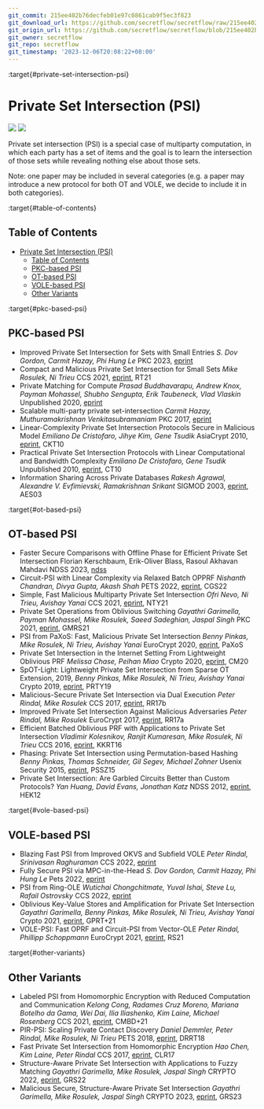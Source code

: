 ```yaml
---
git_commit: 215ee402b76decfeb01e97c0861cab9f5ec3f823
git_download_url: https://github.com/secretflow/secretflow/raw/215ee402b76decfeb01e97c0861cab9f5ec3f823/docs/awesome-pets/papers/applications/set/psi.md
git_origin_url: https://github.com/secretflow/secretflow/blob/215ee402b76decfeb01e97c0861cab9f5ec3f823/docs/awesome-pets/papers/applications/set/psi.md
git_owner: secretflow
git_repo: secretflow
git_timestamp: '2023-12-06T20:08:22+08:00'
---
```


:target{#private-set-intersection-psi}

# Private Set Intersection (PSI)

![](https://badgen.net/badge/\:update-to/\:Mar-2023/red) ![](https://badgen.net/badge/\:papers/:23/blue)

Private set intersection (PSI) is a special case of multiparty computation, in which each party has a set of items and the goal is to learn the intersection of those sets while revealing nothing else about those sets.

Note: one paper may be included in several categories (e.g. a paper may introduce a new protocol for both OT and VOLE, we decide to include it in both categories).

:target{#table-of-contents}

## Table of Contents

- [Private Set Intersection (PSI)](#private-set-intersection-psi)
  - [Table of Contents](#table-of-contents)
  - [PKC-based PSI](#pkc-based-psi)
  - [OT-based PSI](#ot-based-psi)
  - [VOLE-based PSI](#vole-based-psi)
  - [Other Variants](#other-variants)

:target{#pkc-based-psi}

## PKC-based PSI

- Improved Private Set Intersection for Sets with Small Entries
  <em>S. Dov Gordon, Carmit Hazay, Phi Hung Le</em>
  PKC 2023, [eprint](https://eprint.iacr.org/2022/334)
- Compact and Malicious Private Set Intersection for Small Sets
  <em>Mike Rosulek, Ni Trieu</em>
  CCS 2021, [eprint](https://eprint.iacr.org/2021/1159), RT21
- Private Matching for Compute
  <em>Prasad Buddhavarapu, Andrew Knox, Payman Mohassel, Shubho Sengupta, Erik Taubeneck, Vlad Vlaskin</em>
  Unpublished 2020, [eprint](https://eprint.iacr.org/2020/599)
- Scalable multi-party private set-intersection
  <em>Carmit Hazay, Muthuramakrishnan Venkitasubramaniam</em>
  PKC 2017, [eprint](https://eprint.iacr.org/2017/027)
- Linear-Complexity Private Set Intersection Protocols Secure in Malicious Model
  <em>Emiliano De Cristofaro, Jihye Kim, Gene Tsudik</em>
  AsiaCrypt 2010, [eprint](https://eprint.iacr.org/2010/469), CKT10
- Practical Private Set Intersection Protocols with Linear Computational and Bandwidth Complexity
  <em>Emiliano De Cristofaro, Gene Tsudik</em>
  Unpublished 2010, [eprint](https://eprint.iacr.org/2009/491), CT10
- Information Sharing Across Private Databases
  <em>Rakesh Agrawal, Alexandre V. Evfimievski, Ramakrishnan Srikant</em>
  SIGMOD 2003, [eprint](https://www.cs.cornell.edu/aevf/research/SIGMOD_2003.pdf), AES03

:target{#ot-based-psi}

## OT-based PSI

- Faster Secure Comparisons with Offline Phase for Efficient Private Set Intersection
  Florian Kerschbaum, Erik-Oliver Blass, Rasoul Akhavan Mahdavi
  NDSS 2023, [ndss](https://www.ndss-symposium.org/ndss-paper/faster-secure-comparisons-with-offline-phase-for-efficient-private-set-intersection/)
- Circuit-PSI with Linear Complexity via Relaxed Batch OPPRF
  <em>Nishanth Chandran, Divya Gupta, Akash Shah</em>
  PETS 2022, [eprint](https://eprint.iacr.org/2021/034), CGS22
- Simple, Fast Malicious Multiparty Private Set Intersection
  <em>Ofri Nevo, Ni Trieu, Avishay Yanai</em>
  CCS 2021, [eprint](https://eprint.iacr.org/2021/1221), NTY21
- Private Set Operations from Oblivious Switching
  <em>Gayathri Garimella, Payman Mohassel, Mike Rosulek, Saeed Sadeghian, Jaspal Singh</em>
  PKC 2021, [eprint](https://eprint.iacr.org/2021/243), GMRS21
- PSI from PaXoS: Fast, Malicious Private Set Intersection
  <em>Benny Pinkas, Mike Rosulek, Ni Trieu, Avishay Yanai</em>
  EuroCrypt 2020, [eprint](https://eprint.iacr.org/2020/193), PaXoS
- Private Set Intersection in the Internet Setting From Lightweight Oblivious PRF
  <em>Melissa Chase, Peihan Miao</em>
  Crypto 2020, [eprint](https://eprint.iacr.org/2020/729), CM20
- SpOT-Light: Lightweight Private Set Intersection from Sparse OT Extension, 2019,
  <em>Benny Pinkas, Mike Rosulek, Ni Trieu, Avishay Yanai</em>
  Crypto 2019, [eprint](https://eprint.iacr.org/2019/634), PRTY19
- Malicious-Secure Private Set Intersection via Dual Execution
  <em>Peter Rindal, Mike Rosulek</em>
  CCS 2017, [eprint](https://eprint.iacr.org/2017/769), RR17b
- Improved Private Set Intersection Against Malicious Adversaries
  <em>Peter Rindal, Mike Rosulek</em>
  EuroCrypt 2017, [eprint](https://eprint.iacr.org/2016/746), RR17a
- Efficient Batched Oblivious PRF with Applications to Private Set Intersection
  <em>Vladimir Kolesnikov, Ranjit Kumaresan, Mike Rosulek, Ni Trieu</em>
  CCS 2016, [eprint](https://eprint.iacr.org/2016/799), KKRT16
- Phasing: Private Set Intersection using Permutation-based Hashing
  <em>Benny Pinkas, Thomas Schneider, Gil Segev, Michael Zohner</em>
  Usenix Security 2015, [eprint](https://eprint.iacr.org/2015/634), PSSZ15
- Private Set Intersection: Are Garbled Circuits Better than Custom Protocols?
  <em>Yan Huang, David Evans, Jonathan Katz</em>
  NDSS 2012, [eprint](https://www.cs.umd.edu/~jkatz/papers/psi.pdf), HEK12

:target{#vole-based-psi}

## VOLE-based PSI

- Blazing Fast PSI from Improved OKVS and Subfield VOLE
  <em>Peter Rindal, Srinivasan Raghuraman</em>
  CCS 2022, [eprint](https://eprint.iacr.org/2022/320)
- Fully Secure PSI via MPC-in-the-Head
  <em>S. Dov Gordon, Carmit Hazay, Phi Hung Le</em>
  Pets 2022, [eprint](https://eprint.iacr.org/2022/379)
- PSI from Ring-OLE
  <em>Wutichai Chongchitmate, Yuval Ishai, Steve Lu, Rafail Ostrovsky</em>
  CCS 2022, [eprint](https://dl.acm.org/doi/abs/10.1145/3548606.3559378)
- Oblivious Key-Value Stores and Amplification for Private Set Intersection
  <em>Gayathri Garimella, Benny Pinkas, Mike Rosulek, Ni Trieu, Avishay Yanai</em>
  Crypto 2021, [eprint](https://eprint.iacr.org/2021/883), GPRT+21
- VOLE-PSI: Fast OPRF and Circuit-PSI from Vector-OLE
  <em>Peter Rindal, Phillipp Schoppmann</em>
  EuroCrypt 2021, [eprint](https://eprint.iacr.org/2021/266), RS21

:target{#other-variants}

## Other Variants

- Labeled PSI from Homomorphic Encryption with Reduced Computation and Communication
  <em>Kelong Cong, Radames Cruz Moreno, Mariana Botelho da Gama, Wei Dai, Ilia Iliashenko, Kim Laine, Michael Rosenberg</em>
  CCS 2021, [eprint](https://eprint.iacr.org/2021/1116), CMBD+21
- PIR-PSI: Scaling Private Contact Discovery
  <em>Daniel Demmler, Peter Rindal, Mike Rosulek, Ni Trieu</em>
  PETS 2018, [eprint](https://eprint.iacr.org/2018/579), DRRT18
- Fast Private Set Intersection from Homomorphic Encryption
  <em>Hao Chen, Kim Laine, Peter Rindal</em>
  CCS 2017, [eprint](https://eprint.iacr.org/2017/299.pdf), CLR17
- Structure-Aware Private Set Intersection with Applications to Fuzzy Matching
  <em>Gayathri Garimella, Mike Rosulek, Jaspal Singh</em>
  CRYPTO 2022, [eprint](https://eprint.iacr.org/2022/1011.pdf), GRS22
- Malicious Secure, Structure-Aware Private Set Intersection
  <em>Gayathri Garimella, Mike Rosulek, Jaspal Singh</em>
  CRYPTO 2023, [eprint](https://eprint.iacr.org/2023/1166), GRS23
